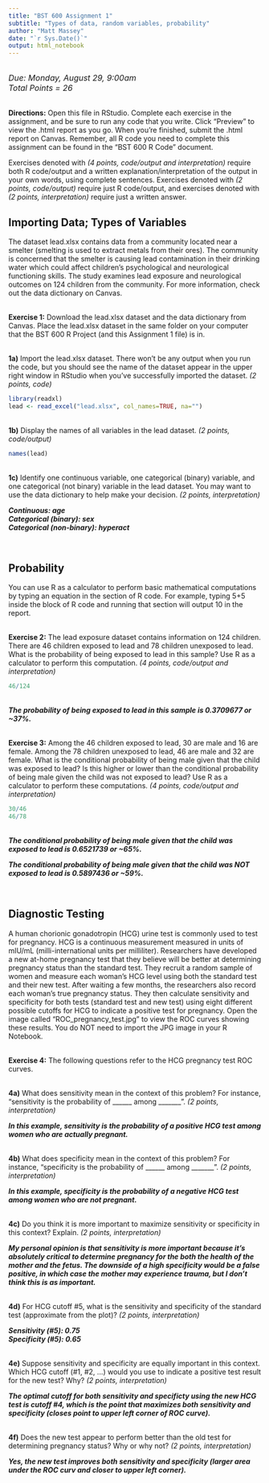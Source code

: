```yaml
---
title: "BST 600 Assignment 1"
subtitle: "Types of data, random variables, probability"
author: "Matt Massey"
date: "`r Sys.Date()`"
output: html_notebook
---
```


<br>
<font size="3">
*Due: Monday, August 29, 9:00am*
<br>
*Total Points = 26*
</font>
<br><br>


**Directions:** Open this file in RStudio. Complete each exercise in the assignment, and be sure to run any code that you write. Click "Preview" to view the .html report as you go. When you're finished, submit the .html report on Canvas. Remember, all R code you need to complete this assignment can be found in the "BST 600 R Code" document.

Exercises denoted with *(4 points, code/output and interpretation)* require both R code/output and a written explanation/interpretation of the output in your own words, using complete sentences. Exercises denoted with *(2 points, code/output)* require just R code/output, and exercises denoted with *(2 points, interpretation)* require just a written answer.



## Importing Data; Types of Variables

The dataset lead.xlsx contains data from a community located near a smelter (smelting is used to extract metals from their ores). The community is concerned that the smelter is causing lead contamination in their drinking water which could affect children's psychological and neurological functioning skills. The study examines lead exposure and neurological outcomes on 124 children from the community. For more information, check out the data dictionary on Canvas.

<br>
**Exercise 1:** Download the lead.xlsx dataset and the data dictionary from Canvas. Place the lead.xlsx dataset in the same folder on your computer that the BST 600 R Project (and this Assignment 1 file) is in.


<br>
**1a)** Import the lead.xlsx dataset. There won't be any output when you run the code, but you should see the name of the dataset appear in the upper right window in RStudio when you've successfully imported the dataset. *(2 points, code)*

```r
library(readxl)
lead <- read_excel("lead.xlsx", col_names=TRUE, na="")
```


<br>
**1b)** Display the names of all variables in the lead dataset. *(2 points, code/output)*

```r
names(lead)
```


<br>
**1c)** Identify one continuous variable, one categorical (binary) variable, and one categorical (not binary) variable in the lead dataset. You may want to use the data dictionary to help make your decision. *(2 points, interpretation)*


***Continuous: age***
<br>
***Categorical (binary): sex***
<br>
***Categorical (non-binary): hyperact***


<br>

## Probability

You can use R as a calculator to perform basic mathematical computations by typing an equation in the section of R code. For example, typing 5+5 inside the block of R code and running that section will output 10 in the report.

<br>
**Exercise 2:** The lead exposure dataset contains information on 124 children. There are 46 children exposed to lead and 78 children unexposed to lead. What is the probability of being exposed to lead in this sample? Use R as a calculator to perform this computation. *(4 points, code/output and interpretation)*

```r
46/124
```

<br>
***The probability of being exposed to lead in this sample is 0.3709677 or ~37%.***


<br>
**Exercise 3:** Among the 46 children exposed to lead, 30 are male and 16 are female. Among the 78 children unexposed to lead, 46 are male and 32 are female. What is the conditional probability of being male given that the child was exposed to lead? Is this higher or lower than the conditional probability of being male given the child was not exposed to lead? Use R as a calculator to perform these computations. *(4 points, code/output and interpretation)*

```r
30/46
46/78
```

<br>
***The conditional probability of being male given that the child was exposed to lead is 0.6521739 or ~65%.***

***The conditional probability of being male given that the child was NOT exposed to lead is 0.5897436 or ~59%.***

 
<br>

## Diagnostic Testing


A human chorionic gonadotropin (HCG) urine test is commonly used to test for pregnancy. HCG is a continuous measurement measured in units of mIU/mL (milli-international units per milliliter). Researchers have developed a new at-home pregnancy test that they believe will be better at determining pregnancy status than the standard test. They recruit a random sample of women and measure each woman’s HCG level using both the standard test and their new test. After waiting a few months, the researchers also record each woman’s true pregnancy status. They then calculate sensitivity and specificity for both tests (standard test and new test) using eight different possible cutoffs for HCG to indicate a positive test for pregnancy. Open the image called "ROC_pregnancy_test.jpg" to view the ROC curves showing these results. You do NOT need to import the JPG image in your R Notebook.


<br>
**Exercise 4:** The following questions refer to the HCG pregnancy test ROC curves.


<br>
**4a)** What does sensitivity mean in the context of this problem? For instance, “sensitivity is the probability of ______ among _______”. *(2 points, interpretation)*

***In this example, sensitivity is the probability of a positive HCG test among women who are actually pregnant.***


<br>
**4b)** What does specificity mean in the context of this problem? For instance, “specificity is the probability of ______ among _______”. *(2 points, interpretation)*

***In this example, specificity is the probability of a negative HCG test among women who are not pregnant.***


<br>
**4c)** Do you think it is more important to maximize sensitivity or specificity in this context? Explain. *(2 points, interpretation)*

***My personal opinion is that sensitivity is more important because it's absolutely critical to determine pregnancy for the both the health of the mother and the fetus. The downside of a high specificity would be a false positive, in which case the mother may experience trauma, but I don't think this is as important.***



<br>
**4d)** For HCG cutoff #5, what is the sensitivity and specificity of the standard test (approximate from the plot)? *(2 points, interpretation)*

***Sensitivity (#5): 0.75***
<br>
***Specificity (#5): 0.65***


<br>
**4e)** Suppose sensitivity and specificity are equally important in this context. Which HCG cutoff (#1, #2, …) would you use to indicate a positive test result for the new test? Why? *(2 points, interpretation)*
<br>

***The optimal cutoff for both sensitivity and specificty using the new HCG test is cutoff #4, which is the point that maximizes both sensitivity and specificity (closes point to upper left corner of ROC curve).***

<br>
**4f)** Does the new test appear to perform better than the old test for determining pregnancy status? Why or why not? *(2 points, interpretation)*

***Yes, the new test improves both sensitivity and specificity (larger area under the ROC curv and closer to upper left corner).***

<br>
